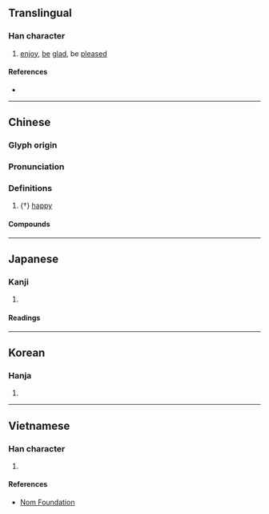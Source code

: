 {{also|怿}}
{{character info/new}}
==Translingual==
{{Han simplified forms|懌|𢗜|怿|ex=true}}
===Han character===
{{Han char|rn=61|rad=心|as=13|sn=16|four=96041|canj=PWLJ|ids=⿰忄睪}}

# [[enjoy]], [[be]] [[glad]], be [[pleased]]

====References====
* {{Han ref|kx=0406.010|dkj=11334|dj=0747.010|hdz=42361.030|uh=61CC|ud=25036|bh=E97D|bd=59773}}

----

==Chinese==
{{zh-forms|s=怿}}

===Glyph origin===
{{Han etym}}
{{Han compound|心|睪|c1=s|c2=p|t1=heart|ls=psc}}

===Pronunciation===
{{zh-pron
|m=yì
|c=jik6
|mc=y
|oc=y
|cat=
}}

===Definitions===
{{zh-hanzi}}

# {†} [[happy]]

====Compounds====
{{zh-der|悅懌|不懌|夷懌|懌懷|闓懌}}

----

==Japanese==
{{ja-kanji forms|𢗜|懌}}
===Kanji===
{{ja-kanji|grade=|rs=心13|shin=𢗜}}

# {{rfdef|ja|sort=心13}}

====Readings====
{{ja-readings
|goon=やく
|kanon=えき
|kun=よろこ-ぶ
}}

----

==Korean==

===Hanja===
{{ko-hanja|hangeul=역|eumhun=|rv=yeok|mr=yŏk|y=yek}}

# {{rfdef|ko|sort=心13}}

----

==Vietnamese==

===Han character===
{{vi-hantu|dịch|rs=心13}}

# {{rfdef|vi|sort=心13}}

====References====
* [http://nomfoundation.org/common/nom_details.php?codepoint=61cc Nom Foundation]